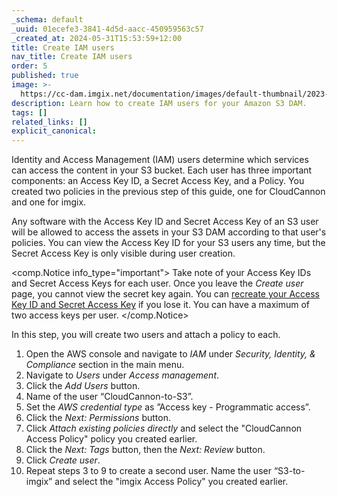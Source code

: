 ```yaml
---
_schema: default
_uuid: 01ecefe3-3841-4d5d-aacc-450959563c57
_created_at: 2024-05-31T15:53:59+12:00
title: Create IAM users
nav_title: Create IAM users
order: 5
published: true
image: >-
  https://cc-dam.imgix.net/documentation/images/default-thumbnail/2023-Q4/CloudCannon-Documentation-Thumbnail.png
description: Learn how to create IAM users for your Amazon S3 DAM.
tags: []
related_links: []
explicit_canonical:
---
```

Identity and Access Management (IAM) users determine which services can access the content in your S3 bucket. Each user has three important components: an Access Key ID, a Secret Access Key, and a Policy. You created two policies in the previous step of this guide, one for CloudCannon and one for imgix.

Any software with the Access Key ID and Secret Access Key of an S3 user will be allowed to access the assets in your S3 DAM according to that user's policies. You can view the Access Key ID for your S3 users any time, but the Secret Access Key is only visible during user creation.

<comp.Notice info_type="important">
  Take note of your Access Key IDs and Secret Access Keys for each user. Once you leave the *Create user* page, you cannot view the secret key again. You can [recreate your Access Key ID and Secret Access Key](https://docs.aws.amazon.com/IAM/latest/UserGuide/id_credentials_access-keys_retrieve.html) if you lose it. You can have a maximum of two access keys per user.
</comp.Notice>

In this step, you will create two users and attach a policy to each.

1. Open the AWS console and navigate to *IAM* under *Security, Identity, & Compliance* section in the main menu.
2. Navigate to *Users* under *Access management*.
3. Click the *Add Users* button.
4. Name of the user “CloudCannon-to-S3”.
5. Set the *AWS credential type* as ”Access key - Programmatic access”.
6. Click the *Next: Permissions* button.
7. Click *Attach existing policies directly* and select the "CloudCannon Access Policy" policy you created earlier.
8. Click the *Next: Tags* button, then the *Next: Review* button.
9. Click *Create user*.
10. Repeat steps 3 to 9 to create a second user. Name the user “S3-to-imgix” and select the "imgix Access Policy" you created earlier.